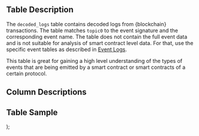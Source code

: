   <div>
    <h2>Table Description</h2>
    <p>
      The <code>decoded_logs</code> table contains decoded logs from {blockchain} transactions. The table matches <code>topic0</code> to the event signature and the corresponding event name. The table does not contain the full event data and is not suitable for analysis of smart contract level data. For that, use the specific event tables as described in <a href={`/data-catalog/evm/${blockchain}/decoded/event-logs`}>Event Logs</a>.
    </p>
    <p>
      This table is great for gaining a high level understanding of the types of events that are being emitted by a smart contract or smart contracts of a certain protocol.
    </p>
    <h2>Column Descriptions</h2>
    <ColumnDescriptions tableSchema={blockchain} tableName="logs_decoded" />
    <h2>Table Sample</h2>
    <TableSample tableSchema={blockchain} tableName="logs_decoded" />
  </div>
);
